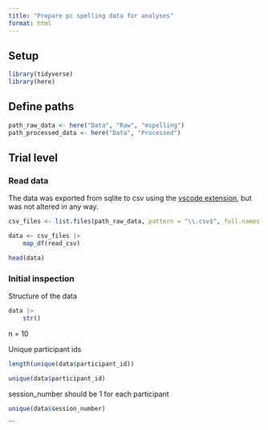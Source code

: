 ```yaml
---
title: "Prepare pc spelling data for analyses"
format: html
---
```


## Setup
```r
library(tidyverse)
library(here)
```

## Define paths
```r
path_raw_data <- here("Data", "Raw", "mspelling")
path_processed_data <- here("Data", "Processed")
```

## Trial level
### Read data

The data was exported from sqlite to csv using the [vscode extension](https://marketplace.visualstudio.com/items?itemName=alexcvzz.vscode-sqlite), but was not altered in any way.

```r
csv_files <- list.files(path_raw_data, pattern = "\\.csv$", full.names = TRUE)

data <- csv_files |>
    map_df(read_csv)

head(data)
```

### Initial inspection

Structure of the data
```r
data |>
    str()
```

n = 10

Unique participant ids 
```r
length(unique(data$participant_id))

unique(data$participant_id)
```

session_number should be 1 for each participant 

```r
unique(data$session_number)
```
```